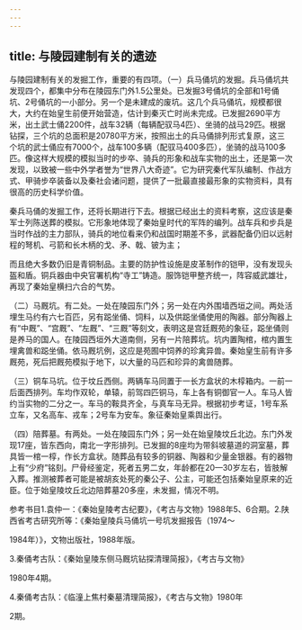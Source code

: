 ```yaml
---
---
---
```

title: 与陵园建制有关的遗迹
---



与陵园建制有关的发掘工作，重要的有四项。（一）兵马俑坑的发掘。兵马俑坑共发现四个，都集中分布在陵园东门外1.5公里处。已发掘3号俑坑的全部和1号俑坑、2号俑坑的一小部分。另一个是未建成的废坑。这几个兵马俑坑，规模都很大，大约在始皇生前便开始营造，估计到秦灭亡时尚未完成。已发掘2690平方米，出土武士俑2200件，战车32辆（每辆配驭马4匹）、坐骑的战马29匹。根据钻探，三个坑的总面积是20780平方米，按照出土的兵马俑排列形式复原，这三个坑的武士俑应有7000个，战车100多辆（配驭马400多匹），坐骑的战马100多匹。像这样大规模的模拟当时的步卒、骑兵的形象和战车实物的出土，还是第一次发现，以致被一些中外学者誉为“世界八大奇迹”。它为研究秦代军队编制、作战方式、甲骑步卒装备以及秦社会诸问题，提供了一批最直接最形象的实物资料，具有很高的历史科学价值。

秦兵马俑的发掘工作，还将长期进行下去。根据已经出土的资料考察，这应该是秦军士列陈送葬的模拟。它形象地体现了秦始皇时代的军阵的编列。战车兵和步兵是当时作战的主力部队，骑兵的地位看来仍和战国时期差不多，武器配备仍旧以远射程的弩机、弓箭和长木柄的戈、矛、戟、铍为主；

而且绝大多数仍旧是青铜制品。主要的防护性设施是皮革制作的铠甲，没有发现头盔和盾。铜兵器由中央官署机构“寺工”铸造。服饰铠甲整齐统一，阵容威武雄壮，再现了秦始皇横扫六合的气势。

（二）马厩坑。有二处。一处在陵园东门外；另一处在内外围墙西垣之间。两处活埋生马约有六七百匹，另有跽坐俑、饲料，以及供跽坐俑使用的陶器。部分陶器上有“中厩”、“宫厩”、“左厩”、“三厩”等刻文，表明这是宫廷厩苑的象征，跽坐俑则是养马的国人。在陵园西垣外大道南侧，另有一片陪葬坑。坑内置陶棺，棺内置生埋禽兽和跽坐俑。依马厩坑例，这应是苑囿中饲养的珍禽异兽。秦始皇生前有许多厩苑，死后把厩苑模拟于地下，以大量的马匹和珍异的禽兽随葬。

（三）铜车马坑。位于坟丘西侧。两辆车马同置于一长方盒状的木椁箱内。一前一后面西排列。车均作双轮，单辕，前驾四匹铜马，车上各有铜御官一人。车马人皆约当实物的二分之一。车马的鞍具齐全，与真车马无异。根据初步考证，1号车系立车，又名高车、戎车；2号车为安车。象征秦始皇乘舆出行。

（四）陪葬墓。有两处。一处在陵园东门外；另一处在始皇陵坟丘北边。东门外发现17座，皆东西向，南北一字形排列。已发掘的8座均为带斜坡墓道的洞室墓，葬具皆一棺一椁，作长方盒状。随葬品有较多的铜器、陶器和少量金银器。有的器物上有“少府”铭刻。尸骨经鉴定，死者五男二女，年龄都在20—30岁左右，皆肢解入葬。推测被葬者可能是被胡亥处死的秦公子、公主，可能还包括秦始皇原来的近臣。位于始皇陵坟丘北边陪葬墓20多座，未发掘，情况不明。

参考书目1.袁仲一：《秦始皇陵考古纪要》，《考古与文物》1988年5、6合期。2.陕西省考古研究所等：《秦始皇陵兵马俑坑一号坑发掘报告（1974～

1984年）》，文物出版社，1988年版。

3.秦俑考古队：《秦始皇陵东侧马厩坑钻探清理简报》，《考古与文物》

1980年4期。

4.秦俑考古队：《临潼上焦村秦墓清理简报》，《考古与文物》1980年

2期。